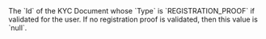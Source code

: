  

  
<ResponseField name="ProofOfRegistration" type="string" default="">    
The `Id` of the KYC Document whose `Type` is `REGISTRATION_PROOF` if validated for the user. If no registration proof is validated, then this value is `null`.   

<Expandable title="properties">  

</Expandable> 
</ResponseField>
